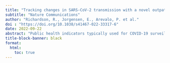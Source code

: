 ```yaml
---
title: "Tracking changes in SARS-CoV-2 transmission with a novel outpatient sentinel surveillance system in Chicago, USA"
subtitle: "Nature Communications"
author: "Richardson, R., Jorgensen, E., Arevalo, P. et al." 
doi : "https://doi.org/10.1038/s41467-022-33317-6"
date: 2022-09-22
abstract: "Public health indicators typically used for COVID-19 surveillance can be biased or lag changing community transmission patterns. In this study, we investigate whether sentinel surveillance of recently symptomatic individuals receiving outpatient diagnostic testing for SARS-CoV-2 could accurately assess the instantaneous reproductive number R(t) and provide early warning of changes in transmission. We use data from community-based diagnostic testing sites in the United States city of Chicago. Patients tested at community-based diagnostic testing sites between September 2020 and June 2021, and reporting symptom onset within four days preceding their test, formed the sentinel population. R(t) calculated from sentinel cases agreed well with R(t) from other indicators. Retrospectively, trends in sentinel cases did not precede trends in COVID-19 hospital admissions by any identifiable lead time. In deployment, sentinel surveillance held an operational recency advantage of nine days over hospital admissions. The promising performance of opportunistic sentinel surveillance suggests that deliberately designed outpatient sentinel surveillance would provide robust early warning of increasing transmission."
title-block-banner: black
format:
  html:
    toc: true
---
```

